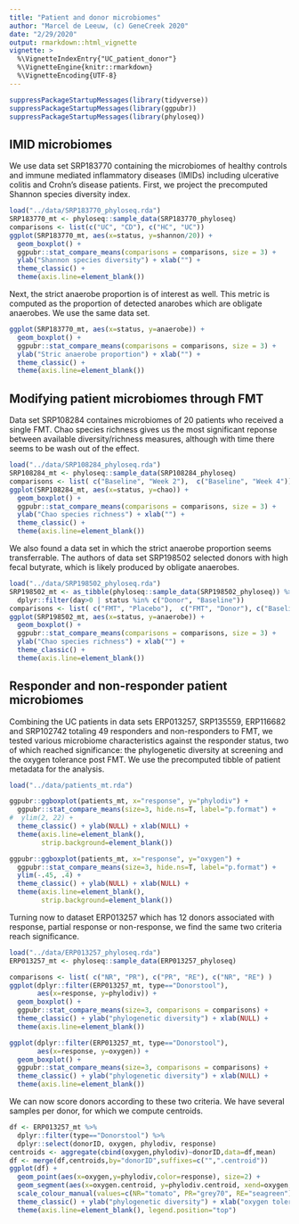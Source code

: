 ```yaml
---
title: "Patient and donor microbiomes"
author: "Marcel de Leeuw, (c) GeneCreek 2020"
date: "2/29/2020"
output: rmarkdown::html_vignette
vignette: >
  %\VignetteIndexEntry{"UC_patient_donor"}
  %\VignetteEngine{knitr::rmarkdown}
  %\VignetteEncoding{UTF-8}
---
```


```r

suppressPackageStartupMessages(library(tidyverse))
suppressPackageStartupMessages(library(ggpubr))
suppressPackageStartupMessages(library(phyloseq))

```

## IMID microbiomes

We use data set SRP183770 containing the microbiomes of healthy controls and immune mediated inflammatory diseases (IMIDs) including ulcerative colitis and Crohn's disease patients. First, we project the precomputed Shannon species diversity index.

```r

load("../data/SRP183770_phyloseq.rda")
SRP183770_mt <- phyloseq::sample_data(SRP183770_phyloseq)
comparisons <- list(c("UC", "CD"), c("HC", "UC"))
ggplot(SRP183770_mt, aes(x=status, y=shannon/20)) +
  geom_boxplot() +
  ggpubr::stat_compare_means(comparisons = comparisons, size = 3) +
  ylab("Shannon species diversity") + xlab("") +
  theme_classic() +
  theme(axis.line=element_blank())

```

Next, the strict anaerobe proportion is of interest as well. This metric is computed as the proportion of detected anarobes which are obligate anaerobes. We use the same data set.

```r

ggplot(SRP183770_mt, aes(x=status, y=anaerobe)) +
  geom_boxplot() +
  ggpubr::stat_compare_means(comparisons = comparisons, size = 3) +
  ylab("Stric anaerobe proportion") + xlab("") +
  theme_classic() +
  theme(axis.line=element_blank())

```

## Modifying patient microbiomes through FMT

Data set SRP108284 containes microbiomes of 20 patients who received a single FMT. Chao species richness gives us the most significant reponse between available diversity/richness measures, although with time there seems to be wash out of the effect.

```r

load("../data/SRP108284_phyloseq.rda")
SRP108284_mt <- phyloseq::sample_data(SRP108284_phyloseq)
comparisons <- list( c("Baseline", "Week 2"),  c("Baseline", "Week 4"))
ggplot(SRP108284_mt, aes(x=status, y=chao)) +
  geom_boxplot() +
  ggpubr::stat_compare_means(comparisons = comparisons, size = 3) +
  ylab("Chao species richness") + xlab("") +
  theme_classic() +
  theme(axis.line=element_blank())

```

We also found a data set in which the strict anaerobe proportion seems transferrable. The authors of data set SRP198502 selected donors with high fecal butyrate, which is likely produced by obligate anaerobes.

```r

load("../data/SRP198502_phyloseq.rda")
SRP198502_mt <- as_tibble(phyloseq::sample_data(SRP198502_phyloseq)) %>%
  dplyr::filter(day>0 | status %in% c("Donor", "Baseline"))
comparisons <- list( c("FMT", "Placebo"),  c("FMT", "Donor"), c("Baseline", "FMT"))
ggplot(SRP198502_mt, aes(x=status, y=anaerobe)) +
  geom_boxplot() +
  ggpubr::stat_compare_means(comparisons = comparisons, size = 3) +
  ylab("Chao species richness") + xlab("") +
  theme_classic() +
  theme(axis.line=element_blank())

```

## Responder and non-responder patient microbiomes

Combining the UC patients in data sets ERP013257, SRP135559, ERP116682 and SRP102742 totaling 49 responders and non-responders to FMT, we tested various microbiome characteristics against the responder status, two of which reached significance: the phylogenetic diversity at screening and the oxygen tolerance post FMT. We use the precomputed tibble of patient metadata for the analysis.

```r

load("../data/patients_mt.rda")

ggpubr::ggboxplot(patients_mt, x="response", y="phylodiv") +
  ggpubr::stat_compare_means(size=3, hide.ns=T, label="p.format") +
#  ylim(2, 22) +
  theme_classic() + ylab(NULL) + xlab(NULL) +
  theme(axis.line=element_blank(), 
        strip.background=element_blank())
```

```r
ggpubr::ggboxplot(patients_mt, x="response", y="oxygen") +
  ggpubr::stat_compare_means(size=3, hide.ns=T, label="p.format") +
  ylim(-.45, .4) +
  theme_classic() + ylab(NULL) + xlab(NULL) +
  theme(axis.line=element_blank(), 
        strip.background=element_blank())
```

Turning now to dataset ERP013257 which has 12 donors associated with response, partial response or non-response, we find the same two criteria reach significance.

```r

load("../data/ERP013257_phyloseq.rda")
ERP013257_mt <- phyloseq::sample_data(ERP013257_phyloseq)

comparisons <- list( c("NR", "PR"), c("PR", "RE"), c("NR", "RE") )
ggplot(dplyr::filter(ERP013257_mt, type=="Donorstool"), 
       aes(x=response, y=phylodiv)) +
  geom_boxplot() +
  ggpubr::stat_compare_means(size=3, comparisons = comparisons) +
  theme_classic() + ylab("phylogenetic diversity") + xlab(NULL) +
  theme(axis.line=element_blank())
```

```r

ggplot(dplyr::filter(ERP013257_mt, type=="Donorstool"), 
       aes(x=response, y=oxygen)) +
  geom_boxplot() +
  ggpubr::stat_compare_means(size=3, comparisons = comparisons) +
  theme_classic() + ylab("phylogenetic diversity") + xlab(NULL) +
  theme(axis.line=element_blank())
```

We can now score donors according to these two criteria. We have several samples per donor, for which we compute centroids.

```r

df <- ERP013257_mt %>%
  dplyr::filter(type=="Donorstool") %>%
  dplyr::select(donorID, oxygen, phylodiv, response)
centroids <- aggregate(cbind(oxygen,phylodiv)~donorID,data=df,mean)
df <- merge(df,centroids,by="donorID",suffixes=c("",".centroid"))
ggplot(df) +
  geom_point(aes(x=oxygen,y=phylodiv,color=response), size=2) +
  geom_segment(aes(x=oxygen.centroid, y=phylodiv.centroid, xend=oxygen, yend=phylodiv, color=response)) +
  scale_colour_manual(values=c(NR="tomato", PR="grey70", RE="seagreen")) +
  theme_classic() + ylab("phylogenetic diversity") + xlab("oxygen tolerance") +
  theme(axis.line=element_blank(), legend.position="top")
```